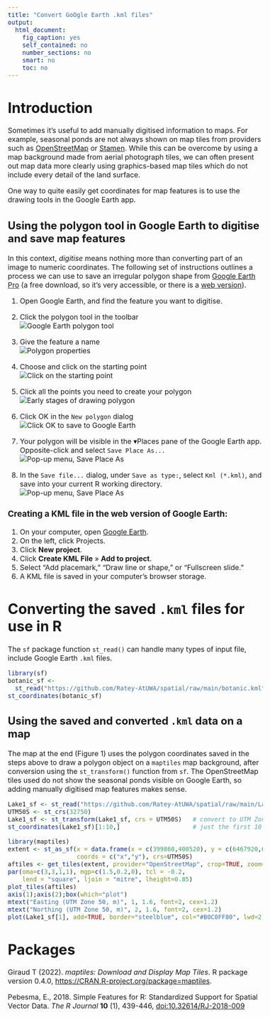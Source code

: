 ```yaml
---
title: "Convert GoOgle Earth .kml files"
output: 
  html_document: 
    fig_caption: yes
    self_contained: no
    number_sections: no
    smart: no
    toc: no
---
```


<style type="text/css">
  body{
  font-size: 12pt;
}
</style>

# Introduction

Sometimes it's useful to add manually digitised information to maps. For
example, seasonal ponds are not always shown on map tiles from providers such as
[OpenStreetMap](https://www.openstreetmap.org/){target="_blank"} or
[Stamen](http://maps.stamen.com/){target="_blank"}. While this can be overcome by
using a map background made from aerial photograph tiles, we can often present
out map data more clearly using graphics-based map tiles which do not include
every detail of the land surface.

One way to quite easily get coordinates for map features is to use the drawing
tools in the Google Earth app.

## Using the polygon tool in Google Earth to digitise and save map features

In this context, *digitise* means nothing more than converting part of an image
to numeric coordinates. The following set of instructions outlines a process we 
can use to save an irregular polygon shape from 
[Google Earth Pro](https://www.google.com/earth/versions/){target="_blank"} 
(a free download, so it's very accessible, or there is a 
[web version](https://earth.google.com/web/){target="_blank"}).

1. Open Google Earth, and find the feature you want to digitise.

2. Click the polygon tool in the toolbar <br>![Google Earth polygon tool](./Google-maps-kml-conversion_files/figure-html/Add_polygon.png)

3. Give the feature a name <br>![Polygon properties](./Google-maps-kml-conversion_files/figure-html/New_polygon.png)

4. Choose and click on the starting point <br>![Click on the starting point](./Google-maps-kml-conversion_files/figure-html/choose_start.png)

5. Click all the points you need to create your polygon <br>![Early stages of drawing polygon](./Google-maps-kml-conversion_files/figure-html/poly_steps.gif)

6. Click OK in the `New polygon` dialog <br>![Click OK to save to Google Earth](./Google-maps-kml-conversion_files/figure-html/click_OK.png)

7. Your polygon will be visible in the ▾Places pane of the Google Earth app. Opposite-click and select `Save Place As...` <br>![Pop-up menu, Save Place As](./Google-maps-kml-conversion_files/figure-html/save_place_as.png)

8. In the `Save file...` dialog, under `Save as type:`, select `Kml (*.kml)`, and save into your current R working directory.<br>![Pop-up menu, Save Place As](./Google-maps-kml-conversion_files/figure-html/save_as_kml.png)

### Creating a KML file in the web version of Google Earth:

1. On your computer, open [Google Earth](https://earth.google.com/web/){target="_blank"}.
2. On the left, click Projects.
3. Click **New project**.
4. Click **Create KML File** » **Add to project**.
5. Select "Add placemark," "Draw line or shape," or "Fullscreen slide."
6. A KML file is saved in your computer's browser storage.

# Converting the saved `.kml` files for use in R

The `sf` package function `st_read()` can handle many types of input file, include Google Earth `.kml` files.

```r
library(sf)
botanic_sf <- 
  st_read("https://github.com/Ratey-AtUWA/spatial/raw/main/botanic.kml")
st_coordinates(botanic_sf)
```

## Using the saved and converted `.kml` data on a map

The map at the end (Figure 1) uses the polygon coordinates saved in the steps
above to draw a polygon object on a `maptiles` map background, after conversion 
using the `st_transform()` function from `sf`. The OpenStreetMap tiles used do 
not show the seasonal ponds visible on Google Earth, so adding manually 
digitised map features makes sense.

```r
Lake1_sf <- st_read("https://github.com/Ratey-AtUWA/spatial/raw/main/Lake1.kml")
UTM50S <- st_crs(32750)
Lake1_sf <- st_transform(Lake1_sf, crs = UTM50S)   # convert to UTM Zone 50S
st_coordinates(Lake1_sf)[1:10,]                    # just the first 10 rows
```

```r
library(maptiles)
extent <- st_as_sf(x = data.frame(x = c(399860,400520), y = c(6467920,6468350)),
                   coords = c("x","y"), crs=UTM50S)
aftiles <- get_tiles(extent, provider="OpenStreetMap", crop=TRUE, zoom=17)
par(oma=c(3,3,1,1), mgp=c(1.5,0.2,0), tcl = -0.2, 
    lend = "square", ljoin = "mitre", lheight=0.85)
plot_tiles(aftiles) 
axis(1);axis(2);box(which="plot")
mtext("Easting (UTM Zone 50, m)", 1, 1.6, font=2, cex=1.2)
mtext("Northing (UTM Zone 50, m)", 2, 1.6, font=2, cex=1.2)
plot(Lake1_sf[1], add=TRUE, border="steelblue", col="#B0C0FF80", lwd=2)
```

# Packages

Giraud T (2022). *maptiles: Download and Display Map Tiles*. R package version 0.4.0, [https://CRAN.R-project.org/package=maptiles](https://CRAN.R-project.org/package=maptiles){target="_blank"}.

Pebesma, E., 2018. Simple Features for R: Standardized Support for Spatial Vector Data.   *The R Journal* **10** (1), 439-446, [doi:10.32614/RJ-2018-009](https://doi.org/10.32614/RJ-2018-009){target="_blank"}

